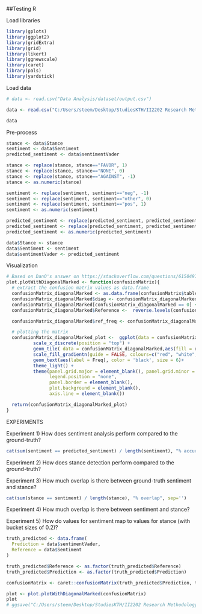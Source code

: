 ##Testing R

Load libraries
```r
library(gplots)
library(ggplot2)
library(gridExtra)
library(grid)
library(likert)
library(ggnewscale)
library(caret)
library(pals)
library(yardstick)
```

Load data
```r
# data <- read.csv("Data Analysis/dataset/output.csv")

data <- read.csv("C:/Users/steem/Desktop/StudiesKTH/II2202 Research Methodology and Scientific Writing/SentimentAndStance/Data Analysis/dataset/output.csv")

data
```

Pre-process
```r
stance <- data$Stance
sentiment <- data$Sentiment
predicted_sentiment <- data$sentimentVader

stance <- replace(stance, stance=="FAVOR", 1)
stance <- replace(stance, stance=="NONE", 0)
stance <- replace(stance, stance=="AGAINST", -1)
stance <- as.numeric(stance)

sentiment <- replace(sentiment, sentiment=="neg", -1)
sentiment <- replace(sentiment, sentiment=="other", 0)
sentiment <- replace(sentiment, sentiment=="pos", 1)
sentiment <- as.numeric(sentiment)

predicted_sentiment <- replace(predicted_sentiment, predicted_sentiment<0, -1)
predicted_sentiment <- replace(predicted_sentiment, predicted_sentiment>0, 1)
predicted_sentiment <- as.numeric(predicted_sentiment)

data$Stance <- stance
data$Sentiment <- sentiment
data$sentimentVader <- predicted_sentiment
```

Visualization
```r
# Based on DanO's answer on https://stackoverflow.com/questions/61504970/ggplot2-heatmap-2-different-color-schemes-confusion-matrix-matches-in-differe
plot.plotWithDiagonalMarked <- function(confusionMatrix){
  # extract the confusion matrix values as data.frame
  confusionMatrix_diagonalMarked <- as.data.frame(confusionMatrix$table)
  confusionMatrix_diagonalMarked$diag <- confusionMatrix_diagonalMarked$Prediction == confusionMatrix_diagonalMarked$Reference # Get the Diagonal
  confusionMatrix_diagonalMarked[confusionMatrix_diagonalMarked == 0] <- NA # Replace 0 with NA for white tiles
  confusionMatrix_diagonalMarked$Reference <-  reverse.levels(confusionMatrix_diagonalMarked$Reference) # diagonal starts at top left

  confusionMatrix_diagonalMarked$ref_freq <- confusionMatrix_diagonalMarked$Freq * ifelse(is.na(confusionMatrix_diagonalMarked$diag),-1,1)

  # plotting the matrix
  confusionMatrix_diagonalMarked_plot <-  ggplot(data = confusionMatrix_diagonalMarked, aes(x = Prediction , y =  Reference, fill = Freq))+
          scale_x_discrete(position = "top") +
          geom_tile( data = confusionMatrix_diagonalMarked,aes(fill = ref_freq)) +
          scale_fill_gradientn(guide = FALSE, colours=c("red", "white", "#D6EAF8", "#2E86C1"), values=scales::rescale(c(-1, 0, 0.001, 1)), na.value="white") +
          geom_text(aes(label = Freq), color = 'black', size = 6)+
          theme_light() +
          theme(panel.grid.major = element_blank(), panel.grid.minor = element_blank(),
                legend.position = "none",
                panel.border = element_blank(),
                plot.background = element_blank(),
                axis.line = element_blank())

  return(confusionMatrix_diagonalMarked_plot)
}
```


EXPERIMENTS

Experiment 1) How does sentiment analysis perform compared to the ground-truth?
```r
cat(sum(sentiment == predicted_sentiment) / length(sentiment), "% accuracy", sep='')
```

Experiment 2) How does stance detection perform compared to the ground-truth?

Experiment 3) How much overlap is there between ground-truth sentiment and stance?
```r
cat(sum(stance == sentiment) / length(stance), "% overlap", sep='')
```

Experiment 4) How much overlap is there between sentiment and stance?

Experiment 5) How do values for sentiment map to values for stance (with bucket sizes of 0.2)?





```r
truth_predicted <- data.frame(
  Prediction = data$sentimentVader,
  Reference = data$Sentiment
)

truth_predicted$Reference <- as.factor(truth_predicted$Reference)
truth_predicted$Prediction <- as.factor(truth_predicted$Prediction)

confusionMatrix <- caret::confusionMatrix(truth_predicted$Prediction, truth_predicted$Reference)

plot <- plot.plotWithDiagonalMarked(confusionMatrix)
plot
# ggsave("C:/Users/steem/Desktop/StudiesKTH/II2202 Research Methodology and Scientific Writing/SentimentAndStance/Data Analysis/images/test2.png")

```

